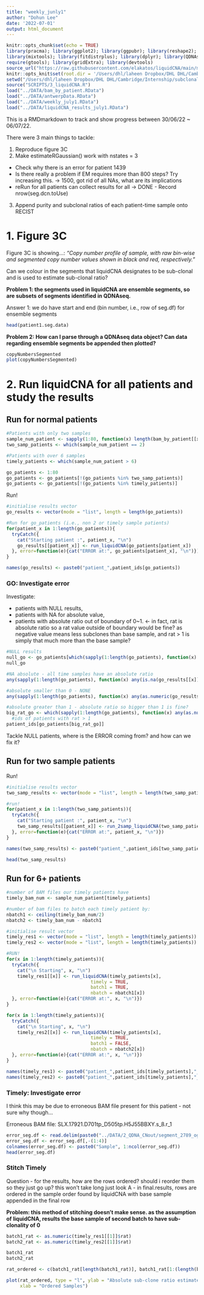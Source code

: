 ```yaml
---
title: "weekly_junly1"
author: "Dohun Lee"
date: '2022-07-01'
output: html_document
---
```


```r
knitr::opts_chunk$set(echo = TRUE)
library(pracma); library(ggplot2); library(ggpubr); library(reshape2); 
library(mixtools); library(fitdistrplus); library(dplyr); library(QDNAseq); 
require(gtools); library(gridExtra); library(devtools)
source_url("https://raw.githubusercontent.com/elakatos/liquidCNA/main/mixture_estimation_functions.R")
knitr::opts_knit$set(root.dir = '/Users/dhl/laheen Dropbox/DHL DHL/Cambridge/Internship/subclonality/')
setwd("/Users/dhl/laheen Dropbox/DHL DHL/Cambridge/Internship/subclonality/")
source("SCRIPTS/3_liquidCNA.R")
load("../DATA/bam_by_patient.RData")
load("../DATA/antwerpData.RData")
load("../DATA/weekly_july1.RData")
load("../DATA/liquidCNA_results_july1.RData")
```

This is a RMDmarkdown to track and show progress between 30/06/22 \~ 06/07/22.

There were 3 main things to tackle:

1.  Reproduce figure 3C
2.  Make estimateRGaussian() work with nstates = 3
  +   Check why there is an error for patient 1439
  +   Is there really a problem if EM requires more than 800 steps? Try increasing this. -> 1500, got rid of all NAs, what are its implications
  +   reRun for all patients can collect results for all -> DONE
    - Record nrow(seg.dcn.toUse)
3.  Append purity and subclonal ratios of each patient-time sample onto RECIST


# 1. Figure 3C

Figure 3C is showing...: *"Copy number profile of sample, with raw bin-wise and segmented copy number values shown in black and red, respectively."*

Can we colour in the segments that liquidCNA designates to be sub-clonal and is used to estimate sub-clonal ratio?

**Problem 1: the segments used in liquidCNA are ensemble segments, so are subsets of segments identified in QDNAseq.**

Answer 1: we do have start and end (bin number, i.e., row of seg.df) for ensemble segments
```r
head(patient1.seg.data)
```

**Problem 2: How can I parse through a QDNAseq data object? Can data regarding ensemble segments be appended then plotted?**

```r
copyNumbersSegmented
plot(copyNumbersSegmented)
```


# 2. Run liquidCNA for all patients and study the results

## Run for normal patients

```r
#Patients with only two samples
sample_num_patient <- sapply(1:80, function(x) length(bam_by_patient[[x]]))
two_samp_patients <- which(sample_num_patient == 2)

#Patients with over 6 samples
timely_patients <- which(sample_num_patient > 6)

go_patients <- 1:80
go_patients <- go_patients[!(go_patients %in% two_samp_patients)]
go_patients <- go_patients[!(go_patients %in% timely_patients)]
```

Run!
```r
#initialise results vector
go_results <- vector(mode = "list", length = length(go_patients))

#Run for go_patients (i.e., non 2 or timely sample patients)
for(patient_x in 1:length(go_patients)){
  tryCatch({
    cat("Starting patient :", patient_x, "\n")
    go_results[[patient_x]] <- run_liquidCNA(go_patients[patient_x])
  }, error=function(e){cat("ERROR at:", go_patients[patient_x], "\n")})
}

names(go_results) <- paste0("patient_",patient_ids[go_patients])
```

### GO: Investigate error
Investigate: 

*   patients with NULL results,
*   patients with NA for absolute value,
*   patients with absolute ratio out of boundary of 0~1. <- in fact, rat is absolute ratio so a rat value outside of boundary would be fine? as negative value means less subclones than base sample, and rat > 1 is simply that much more than the base sample?

```r
#NULL results
null_go <- go_patients[which(sapply(1:length(go_patients), function(x) is.null(go_results[[x]])))]
null_go

#NA absolute - all time samples have an absolute ratio
any(sapply(1:length(go_patients), function(x) any(is.na(go_results[[x]]$rat))))

#absolute smaller than 0 - NONE
any(sapply(1:length(go_patients), function(x) any(as.numeric(go_results[[x]]$rat) < 0)))

#absolute greater than 1 - absolute ratio so bigger than 1 is fine?
big_rat_go <- which(sapply(1:length(go_patients), function(x) any(as.numeric(go_results[[x]]$rat) > 1)))
  #ids of patients with rat > 1
patient_ids[go_patients[big_rat_go]]
```

Tackle NULL patients, where is the ERROR coming from? and how can we fix it?

## Run for two sample patients

Run!
```r
#initialise results vector
two_samp_results <- vector(mode = "list", length = length(two_samp_patients))

#run!
for(patient_x in 1:length(two_samp_patients)){
  tryCatch({
    cat("Starting patient :", patient_x, "\n")
    two_samp_results[[patient_x]] <- run_2samp_liquidCNA(two_samp_patients[patient_x])
  }, error=function(e){cat("ERROR at:", patient_x, "\n")})
}

names(two_samp_results) <- paste0("patient_",patient_ids[two_samp_patients])
```


```r
head(two_samp_results)
```

## Run for 6+ patients

```r
#number of BAM files our timely patients have
timely_bam_num <- sample_num_patient[timely_patients]

#number of bam files to batch each timely patient by:
nbatch1 <- ceiling(timely_bam_num/2)
nbatch2 <- timely_bam_num - nbatch1

#initialise result vector
timely_res1 <- vector(mode = "list", length = length(timely_patients))
timely_res2 <- vector(mode = "list", length = length(timely_patients))

#RUN!
for(x in 1:length(timely_patients)){
  tryCatch({
    cat("\n Starting", x, "\n")
    timely_res1[[x]] <- run_liquidCNA(timely_patients[x], 
                               timely = TRUE,
                               batch1 = TRUE,
                               nbatch = nbatch1[x])
  }, error=function(e){cat("ERROR at:", x, "\n")})
}

for(x in 1:length(timely_patients)){
  tryCatch({
    cat("\n Starting", x, "\n")
    timely_res2[[x]] <- run_liquidCNA(timely_patients[x], 
                               timely = TRUE,
                               batch1 = FALSE,
                               nbatch = nbatch2[x])
  }, error=function(e){cat("ERROR at:", x, "\n")})
}

names(timely_res1) <- paste0("patient_",patient_ids[timely_patients],"_batch1")
names(timely_res2) <- paste0("patient_",patient_ids[timely_patients],"_batch2")

```


### Timely: Investigate error

I think this may be due to erroneous BAM file present for this patient - not sure why though...

Erroneous BAM file: SLX.17921.D701tp_D505tp.H5J55BBXY.s_8.r_1
```r
error_seg.df <- read.delim(paste0("../DATA/2_QDNA_CNout/segment_2789_og.txt"))
error_seg.df <- error_seg.df[,-(1:4)]
colnames(error_seg.df) <- paste0("Sample", 1:ncol(error_seg.df))
head(error_seg.df)
```

### Stitch Timely

Question - for the results, how are the rows ordered? should i reorder them so they just go up? this won't take long just look
A - in final.results, rows are ordered in the sample order found by liquidCNA with base sample appended in the final row

**Problem: this method of stitching doesn't make sense. as the assumption of liquidCNA, results the base sample of second batch to have sub-clonality of 0**
```r
batch1_rat <- as.numeric(timely_res1[[1]]$rat)
batch2_rat <- as.numeric(timely_res2[[1]]$rat)

batch1_rat
batch2_rat

rat_ordered <- c(batch1_rat[length(batch1_rat)], batch1_rat[1:(length(batch1_rat)-1)], batch2_rat[length(batch2_rat)], batch2_rat[1:(length(batch2_rat)-1)])

plot(rat_ordered, type = "l", ylab = "Absolute sub-clone ratio estimated",
     xlab = "Ordered Samples")
```























